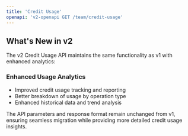 ```yaml
---
title: 'Credit Usage'
openapi: 'v2-openapi GET /team/credit-usage'
---
```


## What's New in v2

The v2 Credit Usage API maintains the same functionality as v1 with enhanced analytics:

### Enhanced Usage Analytics
- Improved credit usage tracking and reporting
- Better breakdown of usage by operation type
- Enhanced historical data and trend analysis

The API parameters and response format remain unchanged from v1, ensuring seamless migration while providing more detailed credit usage insights.
